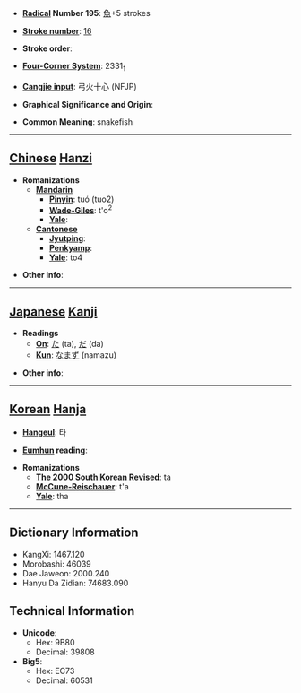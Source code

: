 * '''[[Wiktionary:Chinese radical index| Radical]] Number 195''': [[Wiktionary:Chinese radical index 魚|魚]]+5 strokes

* '''[[Wiktionary:Chinese total strokes index|Stroke number]]''': [[Wiktionary:Chinese total strokes index 16|16]]

* '''Stroke order''': 

* '''[[Wiktionary:Chinese four corner index|Four-Corner System]]''': 2331<sub>1</sub>

* '''[[Wiktionary:Chinese Cangjie index|Cangjie input]]''': 弓火十心 (NFJP)

* '''Graphical Significance and Origin''': 

* '''Common Meaning''': snakefish

----

== [[Chinese]] [[Hanzi]] ==

* '''Romanizations'''
** '''[[Mandarin]]'''
*** '''[[Pinyin]]''': tuó (tuo2)
*** '''[[Wade-Giles]]''': t'o<sup>2</sup>
*** '''[[Yale]]''': 
** '''[[Cantonese]]'''
*** '''[[Jyutping]]''':
*** '''[[Penkyamp]]''': 
*** '''[[Yale]]''': to4

* '''Other info''': 

----

== [[Japanese]] [[Kanji]] ==

* '''Readings'''
** '''[[On]]''': [[た]] (ta), [[だ]] (da)
** '''[[Kun]]''': [[なまず]] (namazu)

* '''Other info''':  

----

== [[Korean]] [[Hanja]] ==

* '''[[Hangeul]]''': 타

* '''[[Eumhun]] reading''': 

* '''Romanizations'''
** '''[[The 2000 South Korean Revised Romanization|The 2000 South Korean Revised]]''': ta
** '''[[McCune-Reischauer]]''': t'a
** '''[[Yale]]''': tha

----

== Dictionary Information ==

* KangXi: 1467.120
* Morobashi: 46039
* Dae Jaweon: 2000.240
* Hanyu Da Zidian: 74683.090

== Technical Information ==

* '''Unicode''':
** Hex: 9B80
** Decimal: 39808
* '''Big5''':
** Hex: EC73
** Decimal: 60531